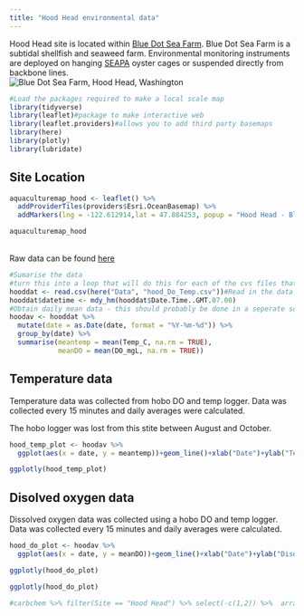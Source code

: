 ```yaml
---
title: "Hood Head environmental data"
---
```


Hood Head site is located within [Blue Dot Sea Farm](https://bluedotseafarms.com/). Blue Dot Sea Farm is a subtidal shellfish and seaweed farm. Environmental monitoring instruments are deployed on hanging [SEAPA](https://seapausa.com/oyster-baskets/) oyster cages or suspended directly from backbone lines. 
<Br>
![Blue Dot Sea Farm, Hood Head, Washington](/Images/Hood Head.jpg)

```r
#Load the packages required to make a local scale map
library(tidyverse)
library(leaflet)#package to make interactive web
library(leaflet.providers)#allows you to add third party basemaps
library(here)
library(plotly)
library(lubridate)
```

## Site Location

```r
aquaculturemap_hood <- leaflet() %>% 
  addProviderTiles(providers$Esri.OceanBasemap) %>%
  addMarkers(lng = -122.612914,lat = 47.884253, popup = "Hood Head - Blue Dot Sea Farm") #Hood Head
```

```r
aquaculturemap_hood
```

<Br>Raw data can be found [here](https://github.com/CraigNorrie/Environmental-data-website/tree/main/Data)<Br>

```r
#Sumarise the data
#turn this into a loop that will do this for each of the cvs files that I have in the data folder
hooddat <- read.csv(here("Data", "hood_Do_Temp.csv"))#Read in the data
hooddat$datetime <- mdy_hm(hooddat$Date.Time..GMT.07.00)
#Obtain daily mean data - this should probably be done in a seperate script and this should be saved for the website only
hoodav <- hooddat %>%
  mutate(date = as.Date(date, format = "%Y-%m-%d")) %>%
  group_by(date) %>%
  summarise(meantemp = mean(Temp_C, na.rm = TRUE),
            meanDO = mean(DO_mgL, na.rm = TRUE))
```


## Temperature data

Temperature data was collected from hobo DO and temp logger.  Data was collected every 15 minutes and daily averages were calculated.<Br>

The hobo logger was lost from this stite between August and October.

```r
hood_temp_plot <- hoodav %>% 
  ggplot(aes(x = date, y = meantemp))+geom_line()+xlab("Date")+ylab("Temperature (°C)")+theme_bw()

```

```r
ggplotly(hood_temp_plot)
```

## Disolved oxygen data

Dissolved oxygen data was collected using a hobo DO and temp logger. Data was collected every 15 minutes and daily averages were calculated. 

```r
hood_do_plot <- hoodav %>% 
  ggplot(aes(x = date, y = meanDO))+geom_line()+xlab("Date")+ylab("Disolved oxygen (mg/L)")+theme_bw()#+geom_blank()

ggplotly(hood_do_plot)

```

```r
ggplotly(hood_do_plot)
```



```r
#carbchem %>% filter(Site == "Hood Head") %>% select(-c(1,2)) %>%  arrange(Year, Month)
```

